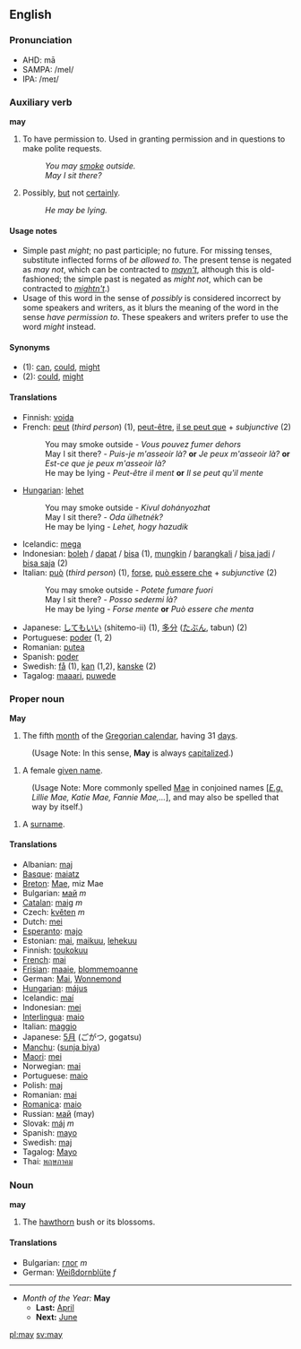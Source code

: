 == English ==
=== Pronunciation ===
*AHD: mā
*SAMPA: /meI/
*IPA: /meɪ/

=== Auxiliary verb ===
'''may'''
# To have permission to.  Used in granting permission and in questions to make polite requests.
#: ''You may [[smoke]] outside.''
#: ''May I sit there?''
# Possibly, [[but]] not [[certain]]ly.
#: ''He may be lying.''

====Usage notes====
*Simple past ''might''; no past participle; no future. For missing tenses, substitute inflected forms of ''be allowed to''.  The present tense is negated as ''may not'', which can be contracted to ''[[mayn't]]'', although this is old-fashioned; the simple past is negated as ''might not'', which can be contracted to ''[[mightn't]]''.)
*Usage of this word in the sense of ''possibly'' is considered incorrect by some speakers and writers, as it blurs the meaning of the word in the sense ''have permission to''.  These speakers and writers prefer to use the word ''might'' instead.

====Synonyms====
*(1): [[can]], [[could]], [[might]]
*(2): [[could]], [[might]]

==== Translations ====
*Finnish: [[voida]]
*French: [[peut]] (''third person'') (1), [[peut-être]], [[il se peut que]] + ''subjunctive'' (2)
*:You may smoke outside - ''Vous pouvez fumer dehors''
*:May I sit there? - ''Puis-je m'asseoir là?'' '''or''' ''Je peux m'asseoir là?'' '''or''' ''Est-ce que je peux m'asseoir là?''
*:He may be lying - ''Peut-être il ment'' '''or''' ''Il se peut qu'il mente''
*[[Hungarian]]: [[lehet]]
*:You may smoke outside - ''Kivul dohányozhat''
*:May I sit there? - ''Oda ülhetnék?''
*:He may be lying - '' Lehet, hogy hazudik ''
*Icelandic: [[mega]]
*Indonesian: [[boleh]] / [[dapat]] / [[bisa]] (1), [[mungkin]] / [[barangkali]] / [[bisa jadi]] / [[bisa saja]] (2)
*Italian: [[può]] (''third person'') (1), [[forse]], [[può essere che]] + ''subjunctive'' (2)
*:You may smoke outside - ''Potete fumare fuori''
*:May I sit there? - ''Posso sedermi là?''
*:He may be lying - ''Forse mente'' '''or''' ''Può essere che menta''
*Japanese: [[してもいい]] (shitemo-ii) (1), [[多分]] ([[たぶん]], tabun) (2)
*Portuguese: [[poder]] (1, 2)
*Romanian: [[putea]]
*Spanish: [[poder]]
*Swedish: [[få]] (1), [[kan]] (1,2), [[kanske]] (2)
*Tagalog: [[maaari]], [[puwede]]

=== Proper noun ===
'''May'''

#The fifth [[month]] of the [[Gregorian calendar]], having 31 [[day]]s.
:(Usage Note: In this sense, '''May''' is always [[capitalize]]d.)
#A female [[given name]].
:(Usage Note: More commonly spelled [[Mae]] in conjoined names [''[[E.g.]] Lillie Mae, Katie Mae, Fannie Mae,...''], and may also be spelled that way by itself.)
#A [[surname]].
====Translations====
*Albanian: [[maj]]
*[[Basque]]: [[maiatz]]
*[[Breton]]: [[Mae]], miz Mae
*Bulgarian: [[май]] ''m''
*[[Catalan]]: [[maig]] ''m''
*Czech: [[květen]] ''m''
*Dutch: [[mei]]
*[[Esperanto]]: [[majo]]
*Estonian: [[mai]], [[maikuu]], [[lehekuu]]
*Finnish: [[toukokuu]]
*[[French]]: [[mai]]
*[[Frisian]]: [[maaie]], [[blommemoanne]]
*German: [[Mai]], [[Wonnemond]]
*[[Hungarian]]: [[május]]
*Icelandic: [[maí]]
*Indonesian: [[mei]]
*[[Interlingua]]: [[maio]]
*Italian: [[maggio]]
*Japanese: [[5月]] (ごがつ, gogatsu)
*[[Manchu]]: ([[sunja biya]])
*[[Maori]]: [[mei]]
*Norwegian: [[mai]]
*Portuguese: [[maio]]
*Polish: [[maj]]
*Romanian: [[mai]]
*[[Romanica]]: [[maio]]
*Russian: [[май]] (may)
*Slovak: [[máj]] ''m''
*Spanish: [[mayo]]
*Swedish: [[maj]]
*Tagalog: [[Mayo]]
*Thai: [[พฤษภาคม]]

===Noun===
'''may'''

# The [[hawthorn]] bush or its blossoms.

====Translations====
*Bulgarian: [[глог]] ''m''
*German: [[Weißdornblüte]] ''f''

----

*''Month of the Year:'' '''May'''
**'''Last:''' [[April]]
**'''Next:''' [[June]]
[[pl:may]] [[sv:may]]